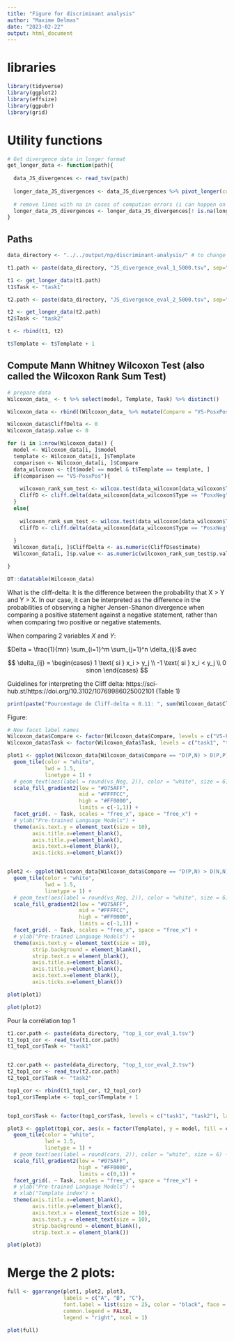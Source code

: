 ```yaml
---
title: "Figure for discriminant analysis"
author: "Maxime Delmas"
date: "2023-02-22"
output: html_document
---
```

 
# libraries
```r
library(tidyverse)
library(ggplot2)
library(effsize)
library(ggpubr)
library(grid)
```

# Utility functions
```r
# Get divergence data in longer format
get_longer_data <- function(path){
  
  data_JS_divergences <- read_tsv(path)
  
  longer_data_JS_divergences <- data_JS_divergences %>% pivot_longer(cols = c("PosxPos", "NegxNeg", "PosxNeg"), names_to = "Type", values_to = "JSD")
  
  # remove lines with na in cases of compution errors (i can happen on some lines ...)
  longer_data_JS_divergences <- longer_data_JS_divergences[! is.na(longer_data_JS_divergences$JSD), ]
}
```


## Paths

```r
data_directory <- "../../output/np/discriminant-analysis/" # to change depending on file system
```


```r
t1.path <- paste(data_directory, "JS_divergence_eval_1_5000.tsv", sep="/")  # to change depending on file system

t1 <- get_longer_data(t1.path)
t1$Task <- "task1"

t2.path <- paste(data_directory, "JS_divergence_eval_2_5000.tsv", sep="/") # to change depending on file system

t2 <- get_longer_data(t2.path)
t2$Task <- "task2"

t <- rbind(t1, t2)

t$Template <- t$Template + 1
```


## Compute Mann Whitney Wilcoxon Test (also called the Wilcoxon Rank Sum Test)
```r

# prepare data
Wilcoxon_data_ <- t %>% select(model, Template, Task) %>% distinct()

Wilcoxon_data <- rbind((Wilcoxon_data_ %>% mutate(Compare = "VS-PosxPos")), (Wilcoxon_data_ %>% mutate(Compare = "VS-NegxNeg")))

Wilcoxon_data$CliffDelta <- 0
Wilcoxon_data$p.value <- 0

for (i in 1:nrow(Wilcoxon_data)) {
  model <- Wilcoxon_data[i, ]$model
  template <- Wilcoxon_data[i, ]$Template
  comparison <- Wilcoxon_data[i, ]$Compare
  data_wilcoxon <- t[t$model == model & t$Template == template, ]
  if(comparison == "VS-PosxPos"){
    
    wilcoxon_rank_sum_test <- wilcox.test(data_wilcoxon[data_wilcoxon$Type == "PosxNeg", ]$JSD, data_wilcoxon[data_wilcoxon$Type == "PosxPos", ]$JSD, paired = F, alternative = "greater")
    CliffD <- cliff.delta(data_wilcoxon[data_wilcoxon$Type == "PosxNeg", ]$JSD, data_wilcoxon[data_wilcoxon$Type == "PosxPos", ]$JSD)
  }
  else{
    
    wilcoxon_rank_sum_test <- wilcox.test(data_wilcoxon[data_wilcoxon$Type == "PosxNeg", ]$JSD, data_wilcoxon[data_wilcoxon$Type == "NegxNeg", ]$JSD, paired = F, alternative = "greater")
    CliffD <- cliff.delta(data_wilcoxon[data_wilcoxon$Type == "PosxNeg", ]$JSD, data_wilcoxon[data_wilcoxon$Type == "NegxNeg", ]$JSD)
    
  }
  Wilcoxon_data[i, ]$CliffDelta <- as.numeric(CliffD$estimate)
  Wilcoxon_data[i, ]$p.value <- as.numeric(wilcoxon_rank_sum_test$p.value)

}

DT::datatable(Wilcoxon_data)
```

What is the cliff-delta: It is the difference between the probability that X > Y and Y > X. In our case, it can be interpreted as the difference in the probabilities of observing a higher Jensen-Shanon divergence when comparing a positive statement against a negative statement, rather than when comparing two positive or negative statements.

When comparing 2 variables $X$ and $Y$:

$Delta = \frac{1}{mn} \sum_{i=1}^m \sum_{j=1}^n \delta_{ij}$ avec

$$
\delta_{ij} = 
  \begin{cases}
  1 \text{ si } x_i > y_j \\
  -1 \text{ si } x_i < y_j \\
  0 sinon
  \end{cases}
$$ 


Guidelines for interpreting the Cliff delta: https://sci-hub.st/https://doi.org/10.3102/10769986025002101
(Table 1)

```r
print(paste("Pourcentage de Cliff-delta < 0.11: ", sum(Wilcoxon_data$CliffDelta < 0.11) / nrow(Wilcoxon_data) * 100))
```

Figure:

```r

# New facet label names 
Wilcoxon_data$Compare <- factor(Wilcoxon_data$Compare, levels = c("VS-PosxPos", "VS-NegxNeg"), labels = c("D(P,N) > D(P,P)", "D(P,N) > D(N,N)"))
Wilcoxon_data$Task <- factor(Wilcoxon_data$Task, levels = c("task1", "task2"), labels = c("Fungus produces Chemical", "Chemical has antimicrobial activity"))

plot1 <- ggplot(Wilcoxon_data[Wilcoxon_data$Compare == "D(P,N) > D(P,P)", ], aes(x = factor(Template), y = model, fill = CliffDelta)) + 
  geom_tile(color = "white",
            lwd = 1.5,
            linetype = 1) +
  # geom_text(aes(label = round(vs_Neg, 2)), color = "white", size = 6) +
  scale_fill_gradient2(low = "#075AFF",
                       mid = "#FFFFCC",
                       high = "#FF0000",
                       limits = c(-1,1)) +
  facet_grid(. ~ Task, scales = "free_x", space = "free_x") +
  # ylab("Pre-trained Language Models") +
  theme(axis.text.y = element_text(size = 10),
        axis.title.x=element_blank(),
        axis.title.y=element_blank(),
        axis.text.x=element_blank(),
        axis.ticks.x=element_blank())


plot2 <- ggplot(Wilcoxon_data[Wilcoxon_data$Compare == "D(P,N) > D(N,N)", ], aes(x = factor(Template), y = model, fill = CliffDelta)) + 
  geom_tile(color = "white",
            lwd = 1.5,
            linetype = 1) +
  # geom_text(aes(label = round(vs_Neg, 2)), color = "white", size = 6) +
  scale_fill_gradient2(low = "#075AFF",
                       mid = "#FFFFCC",
                       high = "#FF0000",
                       limits = c(-1,1)) +
  facet_grid(. ~ Task, scales = "free_x", space = "free_x") +
  # ylab("Pre-trained Language Models") +
  theme(axis.text.y = element_text(size = 10),
        strip.background = element_blank(),
        strip.text.x = element_blank(),
        axis.title.x=element_blank(),
        axis.title.y=element_blank(),
        axis.text.x=element_blank(),
        axis.ticks.x=element_blank())

```


```r
plot(plot1)
```


```r
plot(plot2)
```

Pour la corrélation top 1

```r

t1.cor.path <- paste(data_directory, "top_1_cor_eval_1.tsv")
t1_top1_cor <- read_tsv(t1.cor.path)
t1_top1_cor$Task <- "task1"


t2.cor.path <- paste(data_directory, "top_1_cor_eval_2.tsv")
t2_top1_cor <- read_tsv(t2.cor.path)
t2_top1_cor$Task <- "task2"

top1_cor <- rbind(t1_top1_cor, t2_top1_cor)
top1_cor$Template <- top1_cor$Template + 1


top1_cor$Task <- factor(top1_cor$Task, levels = c("task1", "task2"), labels = c("Fungus produces Chemical", "Chemical has antimicrobial activity"))

```

```r

plot3 <- ggplot(top1_cor, aes(x = factor(Template), y = model, fill = cors)) + 
  geom_tile(color = "white",
            lwd = 1.5,
            linetype = 1) +
  # geom_text(aes(label = round(cors, 2)), color = "white", size = 6) +
  scale_fill_gradient2(low = "#075AFF",
                       high = "#FF0000",
                       limits = c(0,1)) +
  facet_grid(. ~ Task, scales = "free_x", space = "free_x") +
  # ylab("Pre-trained Language Models") +
  # xlab("Template index") +
  theme(axis.title.x=element_blank(),
        axis.title.y=element_blank(),
        axis.text.x = element_text(size = 10), 
        axis.text.y = element_text(size = 10),
        strip.background = element_blank(),
        strip.text.x = element_blank())

```


```r
plot(plot3)
```


# Merge the 2 plots:

```r
full <- ggarrange(plot1, plot2, plot3, 
                  labels = c("A", "B", "C"),
                  font.label = list(size = 25, color = "black", face = "bold", family = NULL), 
                  common.legend = FALSE, 
                  legend = "right", ncol = 1)
```

```r
plot(full)
```